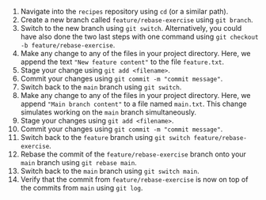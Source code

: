 1. Navigate into the `recipes` repository using `cd` (or a similar path).
1. Create a new branch called `feature/rebase-exercise` using `git branch`.
1. Switch to the new branch using `git switch`.
Alternatively, you could have also done the two last steps with one command using `git checkout -b feature/rebase-exercise`.
1. Make any change to any of the files in your project directory.
Here, we append the text `"New feature content"` to the file `feature.txt`.
1. Stage your change using `git add <filename> `.
1. Commit your changes using `git commit -m "commit message"`.
1. Switch back to the `main` branch using `git switch`.
1. Make any change to any of the files in your project directory.
Here, we append `"Main branch content"` to a file named `main.txt`.
This change simulates working on the `main` branch simultaneously.
1. Stage your changes using `git add <filename> `.
1. Commit your changes using `git commit -m "commit message"`.
1. Switch back to the `feature` branch using `git switch feature/rebase-exercise`.
1. Rebase the commit of the `feature/rebase-exercise` branch onto your `main` branch using `git rebase main`.
1. Switch back to the `main` branch using `git switch main`.
1. Verify that the commit from `feature/rebase-exercise` is now on top of the commits from `main` using `git log`.


